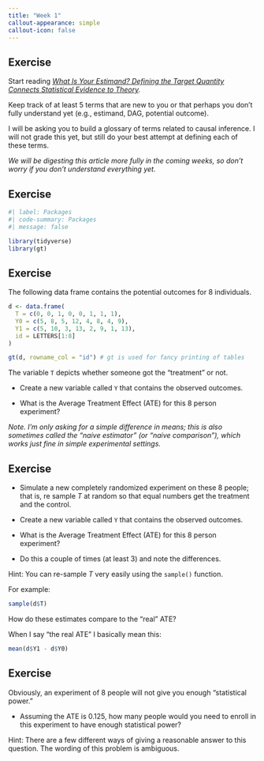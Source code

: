 ```yaml
---
title: "Week 1"
callout-appearance: simple
callout-icon: false
---
```


## Exercise

::: callout-note
Start reading [*What Is Your Estimand? Defining the Target Quantity Connects Statistical Evidence to Theory*](https://journals.sagepub.com/doi/full/10.1177/00031224211004187)*.*

Keep track of at least 5 terms that are new to you or that perhaps you don't fully understand yet (e.g., estimand, DAG, potential outcome).

I will be asking you to build a glossary of terms related to causal inference. I will not grade this yet, but still do your best attempt at defining each of these terms.
:::

*We will be digesting this article more fully in the coming weeks, so don't worry if you don't understand everything yet.*

## Exercise

```r
#| label: Packages
#| code-summary: Packages
#| message: false

library(tidyverse)
library(gt)
```

## Exercise

The following data frame contains the potential outcomes for 8 individuals.

```r
d <- data.frame(
  T = c(0, 0, 1, 0, 0, 1, 1, 1),
  Y0 = c(5, 8, 5, 12, 4, 8, 4, 9),
  Y1 = c(5, 10, 3, 13, 2, 9, 1, 13), 
  id = LETTERS[1:8]
)

gt(d, rowname_col = "id") # gt is used for fancy printing of tables
```

The variable `T` depicts whether someone got the "treatment" or not.

::: callout-note
-   Create a new variable called `Y` that contains the observed outcomes.

-   What is the Average Treatment Effect (ATE) for this 8 person experiment?
:::

*Note. I'm only asking for a simple difference in means; this is also sometimes called the "naive estimator" (or "naive comparison"), which works just fine in simple experimental settings.*

## Exercise

::: callout-note
-   Simulate a new completely randomized experiment on these 8 people; that is, re sample $T$ at random so that equal numbers get the treatment and the control.

```{=html}
<!-- -->
```
-   Create a new variable called `Y` that contains the observed outcomes.

-   What is the Average Treatment Effect (ATE) for this 8 person experiment?

-   Do this a couple of times (at least 3) and note the differences.
:::

::: callout-tip
Hint: You can re-sample $T$ very easily using the `sample()` function.

For example:

```r
sample(d$T)
```
:::

::: callout-note
How do these estimates compare to the "real" ATE?

When I say "the real ATE" I basically mean this:

```r
mean(d$Y1 - d$Y0)
```
:::

## Exercise

::: callout-note
Obviously, an experiment of 8 people will not give you enough "statistical power."

-   Assuming the ATE is $0.125$, how many people would you need to enroll in this experiment to have enough statistical power?
:::

::: callout-tip
Hint: There are a few different ways of giving a reasonable answer to this question. The wording of this problem is ambiguous.
:::
